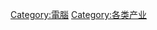 {{Catnav|頁面分類|人类社会|通信|傳播|電腦}}
{{Catnav|頁面分類|人类社会|经济|产业}}
{{Catnav|頁面分類|人类社会|科技|電子學|電腦}}
{{Catnav|頁面分類|人类社会|科技|信息技术|電腦}}

[[Category:電腦|Category:電腦]]
[[Category:各类产业|Category:各类产业]]